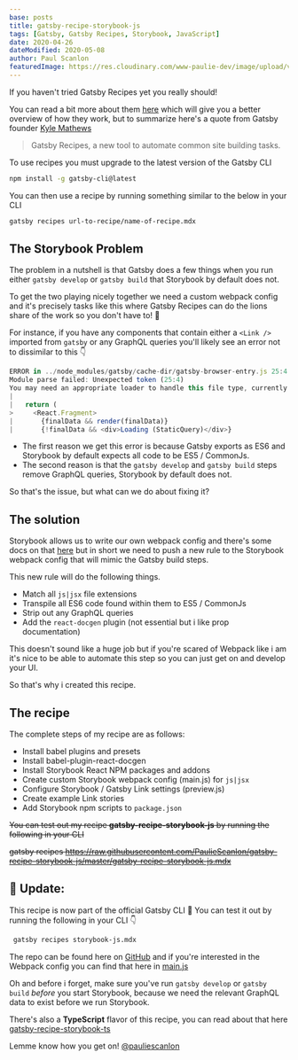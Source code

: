 ```yaml
---
base: posts
title: gatsby-recipe-storybook-js
tags: [Gatsby, Gatsby Recipes, Storybook, JavaScript]
date: 2020-04-26
dateModified: 2020-05-08
author: Paul Scanlon
featuredImage: https://res.cloudinary.com/www-paulie-dev/image/upload/v1595915580/paulie.dev/2020/04/gatsby-recipe-storybook-js_ealp2r.jpg
---
```


If you haven't tried Gatsby Recipes yet you really should!

You can read a bit more about them [here](https://www.gatsbyjs.com/blog/2020-04-15-announcing-gatsby-recipes/) which
will give you a better overview of how they work, but to summarize here's a quote from Gatsby founder
[Kyle Mathews](https://www.gatsbyjs.org/contributors/kyle-mathews/)

> Gatsby Recipes, a new tool to automate common site building tasks.

To use recipes you must upgrade to the latest version of the Gatsby CLI

```sh
npm install -g gatsby-cli@latest
```

You can then use a recipe by running something similar to the below in your CLI

```sh
gatsby recipes url-to-recipe/name-of-recipe.mdx
```

## The Storybook Problem

The problem in a nutshell is that Gatsby does a few things when you run either `gatsby develop` or `gatsby build` that
Storybook by default does not.

To get the two playing nicely together we need a custom webpack config and it's precisely tasks like this where Gatsby
Recipes can do the lions share of the work so you don't have to! 🦁

For instance, if you have any components that contain either a `<Link />` imported from `gatsby` or any GraphQL queries
you'll likely see an error not to dissimilar to this 👇

```javascript
ERROR in ../node_modules/gatsby/cache-dir/gatsby-browser-entry.js 25:4
Module parse failed: Unexpected token (25:4)
You may need an appropriate loader to handle this file type, currently no loaders are configured to process this file. See https://webpack.js.org/concepts#loaders
|
|   return (
>     <React.Fragment>
|       {finalData && render(finalData)}
|       {!finalData && <div>Loading (StaticQuery)</div>}

```

- The first reason we get this error is because Gatsby exports as ES6 and Storybook by default expects all code to be
  ES5 / CommonJs.
- The second reason is that the `gatsby develop` and `gatsby build` steps remove GraphQL queries, Storybook by default
  does not.

So that's the issue, but what can we do about fixing it?

## The solution

Storybook allows us to write our own webpack config and there's some docs on that
[here](https://storybook.js.org/docs/configurations/custom-webpack-config/) but in short we need to push a new rule to
the Storybook webpack config that will mimic the Gatsby build steps.

This new rule will do the following things.

- Match all `js|jsx` file extensions
- Transpile all ES6 code found within them to ES5 / CommonJs
- Strip out any GraphQL queries
- Add the `react-docgen` plugin (not essential but i like prop documentation)

This doesn't sound like a huge job but if you're scared of Webpack like i am it's nice to be able to automate this step
so you can just get on and develop your UI.

So that's why i created this recipe.

## The recipe

The complete steps of my recipe are as follows:

- Install babel plugins and presets
- Install babel-plugin-react-docgen
- Install Storybook React NPM packages and addons
- Create custom Storybook webpack config (main.js) for `js|jsx`
- Configure Storybook / Gatsby Link settings (preview.js)
- Create example Link stories
- Add Storybook npm scripts to `package.json`

~~You can test out my recipe **gatsby-recipe-storybook-js** by running the following in your CLI~~

~~gatsby recipes
https://raw.githubusercontent.com/PaulieScanlon/gatsby-recipe-storybook-js/master/gatsby-recipe-storybook-js.mdx~~

## 🚨 Update:

This recipe is now part of the official Gatsby CLI 🎉 You can test it out by running the following in your CLI 👇

```sh
 gatsby recipes storybook-js.mdx
```

The repo can be found here on [GitHub](https://github.com/PaulieScanlon/gatsby-recipe-storybook-js) and if you're
interested in the Webpack config you can find that here in
[main.js](https://github.com/PaulieScanlon/gatsby-recipe-storybook-js/blob/master/recipe/main.js)

Oh and before i forget, make sure you've run `gatsby develop` or `gatsby build` _before_ you start Storybook, because we
need the relevant GraphQL data to exist before we run Storybook.

There's also a **TypeScript** flavor of this recipe, you can read about that here
[gatsby-recipe-storybook-ts](/posts/2020/05/gatsby-recipe-storybook-ts/)

Lemme know how you get on! [@pauliescanlon](https://twitter.com/PaulieScanlon)
